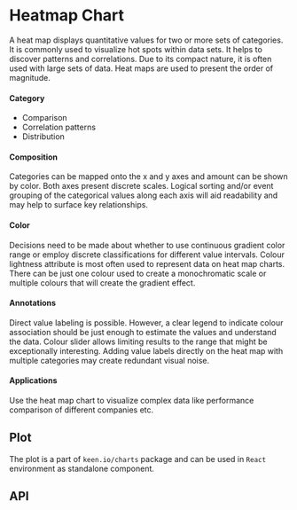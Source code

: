 

<Meta title="Visualizations|Heatmap Chart / Description" component={HeatmapChart} />

# Heatmap Chart

A heat map displays quantitative values for two or more sets of categories. It is commonly used to visualize hot spots within data sets. It helps to discover patterns and correlations. Due to its compact nature, it is often used with large sets of data. Heat maps are used to present the order of magnitude.

#### Category
- Comparison
- Correlation patterns
- Distribution

#### Composition
Categories can be mapped onto the x and y axes and amount can be shown by color. Both axes present discrete scales. Logical sorting and/or event grouping of the categorical values along each axis will aid readability and may help to surface key relationships.

#### Color
Decisions need to be made about whether to use continuous gradient color range or employ discrete classifications for different value intervals. Colour lightness attribute is most often used to represent data on heat map charts. There can be just one colour used to create a monochromatic scale or multiple colours that will create the gradient effect.

#### Annotations
Direct value labeling is possible. However, a clear legend to indicate colour association should be just enough to estimate the values and understand the data. Colour slider allows limiting results to the range that might be exceptionally interesting. Adding value labels directly on the heat map with multiple categories may create redundant visual noise.

#### Applications
Use the heat map chart to visualize complex data like performance comparison of different companies etc.

## Plot

The plot is a part of `keen.io/charts` package and can be used in `React` environment as standalone component.

<Preview>
  <Story id="visualizations-heatmap-chart-plot--plot" />
</Preview>

## API

<Props of={HeatmapChart} />
